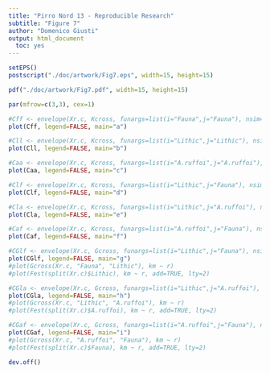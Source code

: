 ```yaml
---
title: "Pirro Nord 13 - Reproducible Research"
subtitle: "Figure 7"
author: "Domenico Giusti"
output: html_document
  toc: yes
---
```


```r
setEPS()
postscript("./doc/artwork/Fig7.eps", width=15, height=15)

pdf("./doc/artwork/Fig7.pdf", width=15, height=15)

par(mfrow=c(3,3), cex=1)

#Cff <- envelope(Xr.c, Kcross, funargs=list(i="Fauna",j="Fauna"), nsim=199, rank=1, global=FALSE, correction="Ripley")
plot(Cff, legend=FALSE, main="a")

#Cll <- envelope(Xr.c, Kcross, funargs=list(i="Lithic",j="Lithic"), nsim=199, rank=1, global=FALSE, correction="Ripley")
plot(Cll, legend=FALSE, main="b")

#Caa <- envelope(Xr.c, Kcross, funargs=list(i="A.ruffoi",j="A.ruffoi"), nsim=199, rank=1, global=FALSE, correction="Ripley")
plot(Caa, legend=FALSE, main="c")

#Clf <- envelope(Xr.c, Kcross, funargs=list(i="Lithic",j="Fauna"), nsim=199, rank=1, global=FALSE, correction="Ripley")
plot(Clf, legend=FALSE, main="d")

#Cla <- envelope(Xr.c, Kcross, funargs=list(i="Lithic",j="A.ruffoi"), nsim=199, rank=1, global=FALSE, correction="Ripley")
plot(Cla, legend=FALSE, main="e")

#Caf <- envelope(Xr.c, Kcross, funargs=list(i="A.ruffoi",j="Fauna"), nsim=199, rank=1, global=FALSE, correction="Ripley")
plot(Caf, legend=FALSE, main="f")

#CGlf <- envelope(Xr.c, Gcross, funargs=list(i="Lithic",j="Fauna"), nsim=199, rank=1, global=FALSE, correction="km")
plot(CGlf, legend=FALSE, main="g")
#plot(Gcross(Xr.c, "Fauna", "Lithic"), km ~ r)
#plot(Fest(split(Xr.c)$Lithic), km ~ r, add=TRUE, lty=2)

#CGla <- envelope(Xr.c, Gcross, funargs=list(i="Lithic",j="A.ruffoi"), nsim=199, rank=1, global=FALSE, correction="km")
plot(CGla, legend=FALSE, main="h")
#plot(Gcross(Xr.c, "Lithic", "A.ruffoi"), km ~ r)
#plot(Fest(split(Xr.c)$A.ruffoi), km ~ r, add=TRUE, lty=2)

#CGaf <- envelope(Xr.c, Gcross, funargs=list(i="A.ruffoi",j="Fauna"), nsim=199, rank=1, global=FALSE, correction="km")
plot(CGaf, legend=FALSE, main="i")
#plot(Gcross(Xr.c, "A.ruffoi", "Fauna"), km ~ r)
#plot(Fest(split(Xr.c)$Fauna), km ~ r, add=TRUE, lty=2)

dev.off()
```

